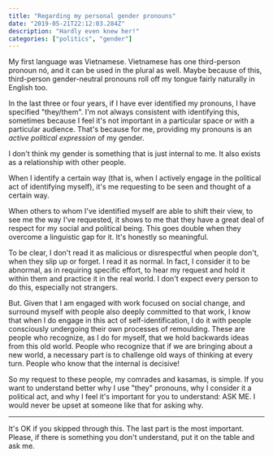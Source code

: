 ```yaml
---
title: "Regarding my personal gender pronouns"
date: "2019-05-21T22:12:03.284Z"
description: "Hardly even knew her!"
categories: ["politics", "gender"]
---
```


My first language was Vietnamese. Vietnamese has one third-person pronoun nó, and it can be used in the plural as well. Maybe because of this, third-person gender-neutral pronouns roll off my tongue fairly naturally in English too.

In the last three or four years, if I have ever identified my pronouns, I have specified "they/them". I'm not always consistent with identifying this, sometimes because I feel it's not important in a particular space or with a particular audience. That's because for me, providing my pronouns is an _active political expression_ of my gender.

I don't think my gender is something that is just internal to me. It also exists as a relationship with other people.

When I identify a certain way (that is, when I actively engage in the political act of identifying myself), it's me requesting to be seen and thought of a certain way.

When others to whom I've identified myself are able to shift their view, to see me the way I've requested, it shows to me that they have a great deal of respect for my social and political being. This goes double when they overcome a linguistic gap for it. It's honestly so meaningful.

To be clear, I don't read it as malicious or disrespectful when people don't, when they slip up or forget. I read it as normal. In fact, I consider it to be abnormal, as in requiring specific effort, to hear my request and hold it within them and practice it in the real world. I don't expect every person to do this, especially not strangers.

But. Given that I am engaged with work focused on social change, and surround myself with people also deeply committed to that work, I know that when I do engage in this act of self-identification, I do it with people consciously undergoing their own processes of remoulding. These are people who recognize, as I do for myself, that we hold backwards ideas from this old world. People who recognize that if we are bringing about a new world, a necessary part is to challenge old ways of thinking at every turn. People who know that the internal is decisive!

So my request to these people, my comrades and kasamas, is simple. If you want to understand better why I use "they" pronouns, why I consider it a political act, and why I feel it's important for you to understand: ASK ME. I would never be upset at someone like that for asking why.

---

It's OK if you skipped through this. The last part is the most important. Please, if there is something you don't understand, put it on the table and ask me.
